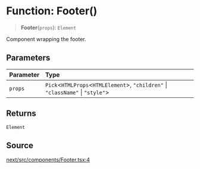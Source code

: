 # Function: Footer()

> **Footer**(`props`): `Element`

Component wrapping the footer.

## Parameters

| Parameter | Type |
| :------ | :------ |
| `props` | `Pick`\<`HTMLProps`\<`HTMLElement`\>, `"children"` \| `"className"` \| `"style"`\> |

## Returns

`Element`

## Source

[next/src/components/Footer.tsx:4](https://github.com/gpbl/react-day-picker/blob/86f49ff11/next/src/components/Footer.tsx#L4)
